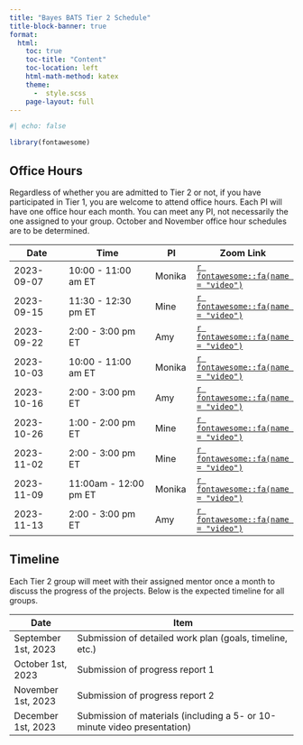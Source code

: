 ```yaml
---
title: "Bayes BATS Tier 2 Schedule"
title-block-banner: true
format:
  html:
    toc: true
    toc-title: "Content"
    toc-location: left
    html-math-method: katex
    theme: 
      -  style.scss
    page-layout: full
---
```


```r
#| echo: false

library(fontawesome)
```

## Office Hours

Regardless of whether you are admitted to Tier 2 or not, if you have participated in Tier 1, you are welcome to attend office hours. Each PI will have one office hour each month. You can meet any PI, not necessarily the one assigned to your group. October and November office hour schedules are to be determined.

| Date       | Time               | PI     | Zoom Link |
|------------|--------------------|--------|-----------|
| 2023-09-07 | 10:00 - 11:00 am ET      | Monika |  [`r fontawesome::fa(name = "video")`](https://vassar.zoom.us/my/monika76five)         |
| 2023-09-15 | 11:30 - 12:30 pm ET | Mine   | [`r fontawesome::fa(name = "video")`](https://uci.zoom.us/j/98257671078)          |
| 2023-09-22 | 2:00 - 3:00 pm ET  | Amy    |[`r fontawesome::fa(name = "video")`](https://duke.zoom.us/my/amyherring)           |
| 2023-10-03 | 10:00 - 11:00 am ET      | Monika |  [`r fontawesome::fa(name = "video")`](https://vassar.zoom.us/my/monika76five)         |
| 2023-10-16 | 2:00 - 3:00 pm ET  | Amy    |[`r fontawesome::fa(name = "video")`](https://duke.zoom.us/my/amyherring)           |
| 2023-10-26 | 1:00 - 2:00 pm ET | Mine   | [`r fontawesome::fa(name = "video")`](https://uci.zoom.us/j/94083693484)          |
| 2023-11-02 | 2:00 - 3:00 pm ET | Mine   | [`r fontawesome::fa(name = "video")`](https://uci.zoom.us/j/93940337245)          |
| 2023-11-09 | 11:00am - 12:00 pm ET      | Monika |  [`r fontawesome::fa(name = "video")`](https://vassar.zoom.us/my/monika76five)  
| 2023-11-13 | 2:00 - 3:00 pm ET | Amy   | [`r fontawesome::fa(name = "video")`](https://duke.zoom.us/my/amyherring)          |


## Timeline

Each Tier 2 group will meet with their assigned mentor once a month to discuss the progress of the projects. Below is the expected timeline for all groups. 

| Date                | Item                                                                     |
|---------------------|--------------------------------------------------------------------------|
| September 1st, 2023 | Submission of detailed work plan (goals, timeline, etc.)                 |
| October 1st, 2023   | Submission of progress report 1                                                   |
| November 1st, 2023  | Submission of progress report 2                                                   |
| December 1st, 2023  | Submission of materials (including a 5- or 10-minute video presentation) |
